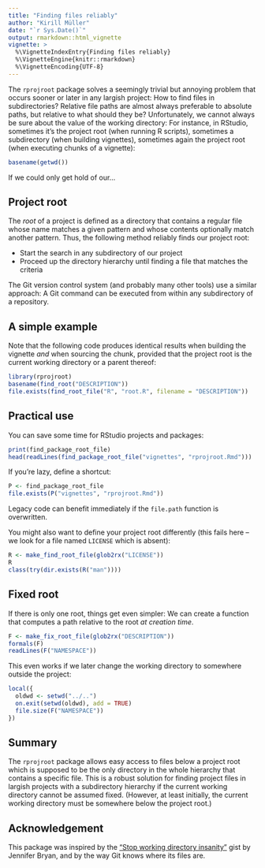 ```yaml
---
title: "Finding files reliably"
author: "Kirill Müller"
date: "`r Sys.Date()`"
output: rmarkdown::html_vignette
vignette: >
  %\VignetteIndexEntry{Finding files reliably}
  %\VignetteEngine{knitr::rmarkdown}
  %\VignetteEncoding{UTF-8}
---
```


The `rprojroot` package solves a seemingly trivial but annoying problem
that occurs sooner or later
in any largish project:
How to find files in subdirectories?
Relative file paths are almost always preferable to absolute paths,
but relative to what should they be?
Unfortunately, we cannot always be sure about the value of the working directory:
For instance, in RStudio,
sometimes it's the project root (when running R scripts),
sometimes a subdirectory (when building vignettes),
sometimes again the project root (when executing chunks of a vignette):

```r
basename(getwd())
```

If we could only get hold of our...


## Project root

The *root* of a project is defined as a directory that contains a regular file
whose name matches a given pattern and whose contents optionally match
another pattern.
Thus, the following method reliably finds our project root:

- Start the search in any subdirectory of our project
- Proceed up the directory hierarchy until finding a file that matches
the criteria

The Git version control system (and probably many other tools) use a similar
approach: A Git command can be executed from within any subdirectory of a
repository.


## A simple example

Note that the following code produces identical results when building the
vignette *and* when sourcing the chunk, provided that the project root is the current working directory or a parent thereof:

```r
library(rprojroot)
basename(find_root("DESCRIPTION"))
file.exists(find_root_file("R", "root.R", filename = "DESCRIPTION"))
```


## Practical use

You can save some time for RStudio projects and packages:

```r
print(find_package_root_file)
head(readLines(find_package_root_file("vignettes", "rprojroot.Rmd")))
```

If you're lazy, define a shortcut:

```r
P <- find_package_root_file
file.exists(P("vignettes", "rprojroot.Rmd"))
```

Legacy code can benefit immediately if the `file.path` function is overwritten.

You might also want to define your project root differently
(this fails here -- we look for a file named `LICENSE` which is absent):

```r
R <- make_find_root_file(glob2rx("LICENSE"))
R
class(try(dir.exists(R("man"))))
```


## Fixed root

If there is only one root, things get even simpler: We can create a function
that computes a path relative to the root *at creation time*.

```r
F <- make_fix_root_file(glob2rx("DESCRIPTION"))
formals(F)
readLines(F("NAMESPACE"))
```

This even works if we later change the working directory to somewhere outside
the project:

```r
local({
  oldwd <- setwd("../..")
  on.exit(setwd(oldwd), add = TRUE)
  file.size(F("NAMESPACE"))
})
```


## Summary

The `rprojroot` package allows easy access to files below a project root
which is supposed to be the only directory in the whole hierarchy that contains
a specific file.
This is a robust solution for finding project files in largish projects
with a subdirectory hierarchy if the current working directory cannot be assumed
fixed.
(However, at least initially, the current working directory must be
somewhere below the project root.)


## Acknowledgement

This package was inspired by the
["Stop working directory insanity"](https://gist.github.com/jennybc/362f52446fe1ebc4c49f)
gist by Jennifer Bryan, and by the way Git knows where its files are.
